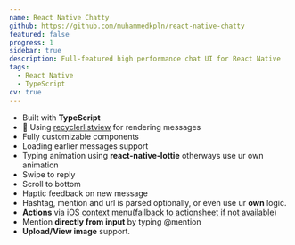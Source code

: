 ```yaml
---
name: React Native Chatty
github: https://github.com/muhammedkpln/react-native-chatty
featured: false
progress: 1
sidebar: true
description: Full-featured high performance chat UI for React Native
tags:
  - React Native
  - TypeScript
cv: true
---
```


- Built with **TypeScript**
- 🚀 Using [recyclerlistview](https://github.com/Flipkart/recyclerlistview) for rendering messages
- Fully customizable components
- Loading earlier messages support
- Typing animation using **react-native-lottie** otherways use ur own animation
- Swipe to reply
- Scroll to bottom
- Haptic feedback on new message
- Hashtag, mention and url is parsed optionally, or even use ur **own** logic.
- **Actions** via [iOS context menu(fallback to actionsheet if not available)](https://developer.apple.com/design/human-interface-guidelines/ios/controls/context-menus/)
- Mention **directly from input** by typing @mention
- **Upload/View image** support.
